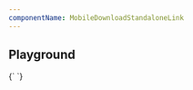 ```yaml
---
componentName: MobileDownloadStandaloneLink
---
```


## Playground

<LiveComponent>
{`
<MobileDownloadStandaloneLink
  ariaLabel="Download waypoint 0.7.1 darwin amd64"
  href="https://releases.hashicorp.com/waypoint/0.7.1/waypoint_0.7.1_darwin_amd64.zip"
/>`}
</LiveComponent>
